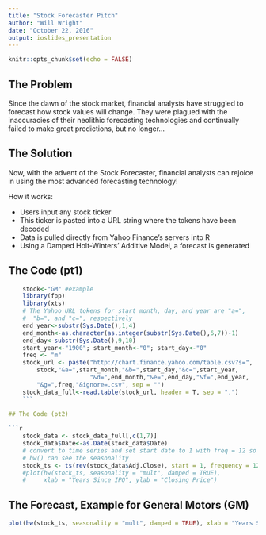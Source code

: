 ---
title: "Stock Forecaster Pitch"
author: "Will Wright"
date: "October 22, 2016"
output: ioslides_presentation
---

```{r setup, include=FALSE}
knitr::opts_chunk$set(echo = FALSE)
```

## The Problem

Since the dawn of the stock market, financial analysts have struggled to forecast how stock values will change. They were plagued with the inaccuracies of their neolithic forecasting technologies and continually failed to make great predictions, but no longer...

## The Solution

Now, with the advent of the Stock Forecaster, financial analysts can rejoice in using the most advanced forecasting technology!  

How it works:

- Users input any stock ticker
- This ticker is pasted into a URL string where the tokens have been decoded
- Data is pulled directly from Yahoo Finance's servers into R
- Using a Damped Holt-Winters' Additive Model, a forecast is generated

## The Code (pt1)

```{r, echo = TRUE, message = FALSE, warning = FALSE}
    stock<-"GM" #example
    library(fpp)
    library(xts)
    # The Yahoo URL tokens for start month, day, and year are "a=", 
    #  "b=", and "c=", respectively
    end_year<-substr(Sys.Date(),1,4)
    end_month<-as.character(as.integer(substr(Sys.Date(),6,7))-1)
    end_day<-substr(Sys.Date(),9,10)
    start_year<-"1900"; start_month<-"0"; start_day<-"0"
    freq <- "m"
    stock_url <- paste("http://chart.finance.yahoo.com/table.csv?s=",
        stock,"&a=",start_month,"&b=",start_day,"&c=",start_year,
                       "&d=",end_month,"&e=",end_day,"&f=",end_year,
        "&g=",freq,"&ignore=.csv", sep = "")
    stock_data_full<-read.table(stock_url, header = T, sep = ",")
    ```
    
## The Code (pt2)

```{r, echo = TRUE, message = FALSE, warning = FALSE}    
    stock_data <- stock_data_full[,c(1,7)]
    stock_data$Date<-as.Date(stock_data$Date)
    # convert to time series and set start date to 1 with freq = 12 so 
    # hw() can see the seasonality
    stock_ts <- ts(rev(stock_data$Adj.Close), start = 1, frequency = 12)
    #plot(hw(stock_ts, seasonality = "mult", damped = TRUE), 
    #     xlab = "Years Since IPO", ylab = "Closing Price")
```

## The Forecast, Example for General Motors (GM)

```{r}
plot(hw(stock_ts, seasonality = "mult", damped = TRUE), xlab = "Years Since IPO", ylab = "Closing Price")
```

